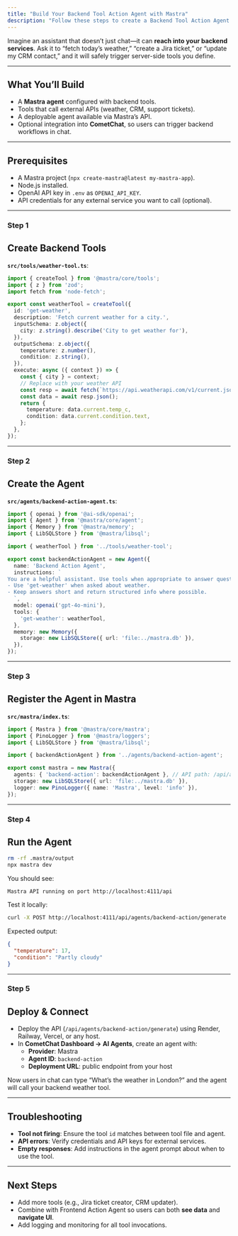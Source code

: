 ```yaml
---
title: "Build Your Backend Tool Action Agent with Mastra"
description: "Follow these steps to create a Backend Tool Action Agent in Mastra that can call APIs or perform server-side tasks on behalf of the user."
---
```


Imagine an assistant that doesn’t just chat—it can **reach into your backend services**. Ask it to “fetch today’s weather,” “create a Jira ticket,” or “update my CRM contact,” and it will safely trigger server-side tools you define.

***

## What You’ll Build

* A **Mastra agent** configured with backend tools.  
* Tools that call external APIs (weather, CRM, support tickets).  
* A deployable agent available via Mastra’s API.  
* Optional integration into **CometChat**, so users can trigger backend workflows in chat.  

***

## Prerequisites

* A Mastra project (`npx create-mastra@latest my-mastra-app`).  
* Node.js installed.  
* OpenAI API key in `.env` as `OPENAI_API_KEY`.  
* API credentials for any external service you want to call (optional).  

***

<h3 className="text-2xl font-semibold mb-6 mt-8">
  <span className="inline-flex items-center px-4 py-1.5 rounded-full bg-emerald-100 text-emerald-700 dark:bg-emerald-900/30 dark:text-emerald-300 uppercase tracking-wide text-sm">Step 1</span>
</h3>

## Create Backend Tools

**`src/tools/weather-tool.ts`**:

```ts
import { createTool } from '@mastra/core/tools';
import { z } from 'zod';
import fetch from 'node-fetch';

export const weatherTool = createTool({
  id: 'get-weather',
  description: 'Fetch current weather for a city.',
  inputSchema: z.object({
    city: z.string().describe('City to get weather for'),
  }),
  outputSchema: z.object({
    temperature: z.number(),
    condition: z.string(),
  }),
  execute: async ({ context }) => {
    const { city } = context;
    // Replace with your weather API
    const resp = await fetch(`https://api.weatherapi.com/v1/current.json?key=API_KEY&q=${city}`);
    const data = await resp.json();
    return {
      temperature: data.current.temp_c,
      condition: data.current.condition.text,
    };
  },
});
```

***

<h3 className="text-2xl font-semibold mb-6 mt-8">
  <span className="inline-flex items-center px-4 py-1.5 rounded-full bg-emerald-100 text-emerald-700 dark:bg-emerald-900/30 dark:text-emerald-300 uppercase tracking-wide text-sm">Step 2</span>
</h3>

## Create the Agent

**`src/agents/backend-action-agent.ts`**:

```ts
import { openai } from '@ai-sdk/openai';
import { Agent } from '@mastra/core/agent';
import { Memory } from '@mastra/memory';
import { LibSQLStore } from '@mastra/libsql';

import { weatherTool } from '../tools/weather-tool';

export const backendActionAgent = new Agent({
  name: 'Backend Action Agent',
  instructions: `
You are a helpful assistant. Use tools when appropriate to answer questions.
- Use 'get-weather' when asked about weather.
- Keep answers short and return structured info where possible.
  `,
  model: openai('gpt-4o-mini'),
  tools: {
    'get-weather': weatherTool,
  },
  memory: new Memory({
    storage: new LibSQLStore({ url: 'file:../mastra.db' }),
  }),
});
```

***

<h3 className="text-2xl font-semibold mb-6 mt-8">
  <span className="inline-flex items-center px-4 py-1.5 rounded-full bg-emerald-100 text-emerald-700 dark:bg-emerald-900/30 dark:text-emerald-300 uppercase tracking-wide text-sm">Step 3</span>
</h3>

## Register the Agent in Mastra

**`src/mastra/index.ts`**:

```ts
import { Mastra } from '@mastra/core/mastra';
import { PinoLogger } from '@mastra/loggers';
import { LibSQLStore } from '@mastra/libsql';

import { backendActionAgent } from '../agents/backend-action-agent';

export const mastra = new Mastra({
  agents: { 'backend-action': backendActionAgent }, // API path: /api/agents/backend-action/*
  storage: new LibSQLStore({ url: 'file:../mastra.db' }),
  logger: new PinoLogger({ name: 'Mastra', level: 'info' }),
});
```

***

<h3 className="text-2xl font-semibold mb-6 mt-8">
  <span className="inline-flex items-center px-4 py-1.5 rounded-full bg-emerald-100 text-emerald-700 dark:bg-emerald-900/30 dark:text-emerald-300 uppercase tracking-wide text-sm">Step 4</span>
</h3>

## Run the Agent

```bash
rm -rf .mastra/output
npx mastra dev
```

You should see:

```
Mastra API running on port http://localhost:4111/api
```

Test it locally:

```bash
curl -X POST http://localhost:4111/api/agents/backend-action/generate   -H "Content-Type: application/json"   -d '{"messages":[{"role":"user","content":"What is the weather in London?"}]}'
```

Expected output:

```json
{
  "temperature": 17,
  "condition": "Partly cloudy"
}
```

***

<h3 className="text-2xl font-semibold mb-6 mt-8">
  <span className="inline-flex items-center px-4 py-1.5 rounded-full bg-emerald-100 text-emerald-700 dark:bg-emerald-900/30 dark:text-emerald-300 uppercase tracking-wide text-sm">Step 5</span>
</h3>

## Deploy & Connect

* Deploy the API (`/api/agents/backend-action/generate`) using Render, Railway, Vercel, or any host.  
* In **CometChat Dashboard → AI Agents**, create an agent with:  
  * **Provider**: Mastra  
  * **Agent ID**: `backend-action`  
  * **Deployment URL**: public endpoint from your host  

Now users in chat can type “What’s the weather in London?” and the agent will call your backend weather tool.

***

## Troubleshooting

* **Tool not firing**: Ensure the tool `id` matches between tool file and agent.  
* **API errors**: Verify credentials and API keys for external services.  
* **Empty responses**: Add instructions in the agent prompt about when to use the tool.  

***

## Next Steps

* Add more tools (e.g., Jira ticket creator, CRM updater).  
* Combine with Frontend Action Agent so users can both **see data** and **navigate UI**.  
* Add logging and monitoring for all tool invocations.  
